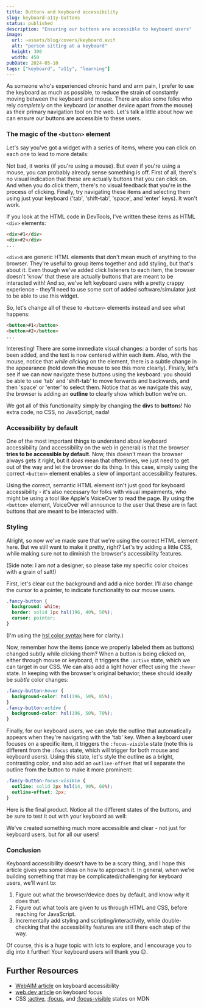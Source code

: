 ```yaml
---
title: Buttons and keyboard accessibility
slug: keyboard-a11y-buttons
status: published
description: "Ensuring our buttons are accessible to keyboard users"
image:
  url: ~assets/blog/covers/keyboard.avif
  alt: "person sitting at a keyboard"
  height: 300
  width: 450
pubDate: 2024-05-10
tags: ["keyboard", "a11y", "learning"]
---
```



As someone who's experienced chronic hand and arm pain, I prefer to use the keyboard as much as possible, to reduce the strain of constantly moving between the keyboard and mouse. There are also some folks who rely _completely_ on the keyboard (or another device apart from the mouse) as their primary navigation tool on the web. Let's talk a little about how we can ensure our buttons are accessible to these users.

### The magic of the `<button>` element

Let's say you've got a widget with a series of items, where you can click on each one to lead to more details:

<DivButtons client:load />

Not bad, it works (if you're using a mouse). But even if you're using a mouse, you can probably already sense something is off. First of all, there's no visual indication that these are actually buttons that you can click on. And when you do click them, there's no visual feedback that you're in the process of clicking. Finally, try navigating these items and selecting them using just your keyboard ('tab', 'shift-tab', 'space', and 'enter' keys). It won't work.

If you look at the HTML code in DevTools, I've written these items as HTML `<div>` elements:

```html
<div>#1</div>
<div>#2</div>
...
```

`<div>`s are generic HTML elements that don't mean much of anything to the browser. They're useful to group items together and add styling, but that's about it. Even though we've added click listeners to each item, the browser doesn't 'know' that these are actually buttons that are meant to be interacted with! And so, we've left keyboard users with a pretty crappy experience - they'll need to use some sort of added software/simulator just to be able to use this widget.

So, let's change all of these to `<button>` elements instead and see what happens:

```html
<button>#1</button>
<button>#2</button>
...
```

<PlainButtons client:visible />

Interesting! There are some immediate visual changes: a border of sorts has been added, and the text is now centered within each item. Also, with the mouse, notice that _while clicking_ on the element, there is a subtle change in the appearance (hold down the mouse to see this more clearly). Finally, let's see if we can now navigate these buttons using the keyboard: you should be able to use 'tab' and 'shift-tab' to move forwards and backwards, and then 'space' or 'enter' to select them. Notice that as we navigate this way, the browser is adding an **outline** to clearly show which button we're on.

We got all of this functionality simply by changing the **div**s to **button**s! No extra code, no CSS, no JavaScript, nada!

### Accessibility by default

One of the most important things to understand about keyboard accessibility (and accessibility on the web in general) is that the browser **tries to be accessible by default**. Now, this doesn't mean the browser always gets it right, but it _does_ mean that oftentimes, we just need to get out of the way and let the browser do its thing. In this case, simply using the correct `<button>` element enables a slew of important accessibility features.

Using the correct, semantic HTML element isn't just good for keyboard accessibility - it's also necessary for folks with visual impairments, who might be using a tool like Apple's VoiceOver to read the page. By using the `<button>` element, VoiceOver will announce to the user that these are in fact buttons that are meant to be interacted with.

### Styling

Alright, so now we've made sure that we're using the correct HTML element here. But we still want to make it pretty, right? Let's try adding a little CSS, while making sure not to diminish the browser's accessibility features.

(Side note: I am _not_ a designer, so please take my specific color choices with a grain of salt!)

First, let's clear out the background and add a nice border. I'll also change the cursor to a pointer, to indicate functionality to our mouse users.

```css
.fancy-button {
  background: white;
  border: solid 1px hsl(196, 40%, 50%);
  cursor: pointer;
}
```

(I'm using the [hsl color syntax](https://developer.mozilla.org/en-US/docs/Web/CSS/color_value/hsl) here for clarity.)

Now, remember how the items (once we properly labeled them as buttons) changed subtly while clicking them? When a button is being clicked on, either through mouse or keyboard, it triggers the `:active` state, which we can target in our CSS. We can also add a light hover effect using the `:hover` state. In keeping with the browser's original behavior, these should ideally be _subtle_ color changes:

```css
.fancy-button:hover {
  background-color: hsl(196, 50%, 85%);
}
.fancy-button:active {
  background-color: hsl(196, 50%, 70%);
}
```

Finally, for our keyboard users, we can style the outline that automatically appears when they're navigating with the 'tab' key. When a keyboard user focuses on a specific item, it triggers the `:focus-visible` state (note this is different from the `:focus` state, which will trigger for both mouse and keyboard users). Using this state, let's style the outline as a bright, contrasting color, and also add an `outline-offset` that will separate the outline from the button to make it more prominent:

```css
.fancy-button:focus-visible {
  outline: solid 2px hsl(14, 90%, 60%);
  outline-offset: 2px;
}
```

Here is the final product. Notice all the different states of the buttons, and be sure to test it out with your keyboard as well:

<FancyButtons client:visible />

We've created something much more accessible and clear - not just for keyboard users, but for all our users!

### Conclusion

Keyboard accessibility doesn't have to be a scary thing, and I hope this article gives you some ideas on how to approach it. In general, when we're building something that may be complicated/challenging for keyboard users, we'll want to:

1. Figure out what the browser/device does by default, and know _why_ it does that.
2. Figure out what tools are given to us through HTML and CSS, before reaching for JavaScript.
3. Incrementally add styling and scripting/interactivity, while double-checking that the accessibility features are still there each step of the way.

Of course, this is a _huge_ topic with lots to explore, and I encourage you to dig into it further! Your keyboard users will thank you 😉.

## Further Resources

- [WebAIM article](https://webaim.org/techniques/keyboard/) on keyboard accessibility
- [web.dev article](https://web.dev/learn/accessibility/focus/) on keyboard focus
- CSS [:active](https://developer.mozilla.org/en-US/docs/Web/CSS/:active), [:focus](https://developer.mozilla.org/en-US/docs/Web/CSS/:focus), and [:focus-visible](https://developer.mozilla.org/en-US/docs/Web/CSS/:focus-visible) states on MDN
